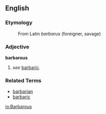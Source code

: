 == English ==
=== Etymology ===
:From Latin ''barbarus'' (foreigner, savage)

=== Adjective ===
'''barbarous'''

#''see'' [[barbaric]].

=== Related Terms ===
* [[barbarian]]
* [[barbaric]]

[[io:Barbarous]]
